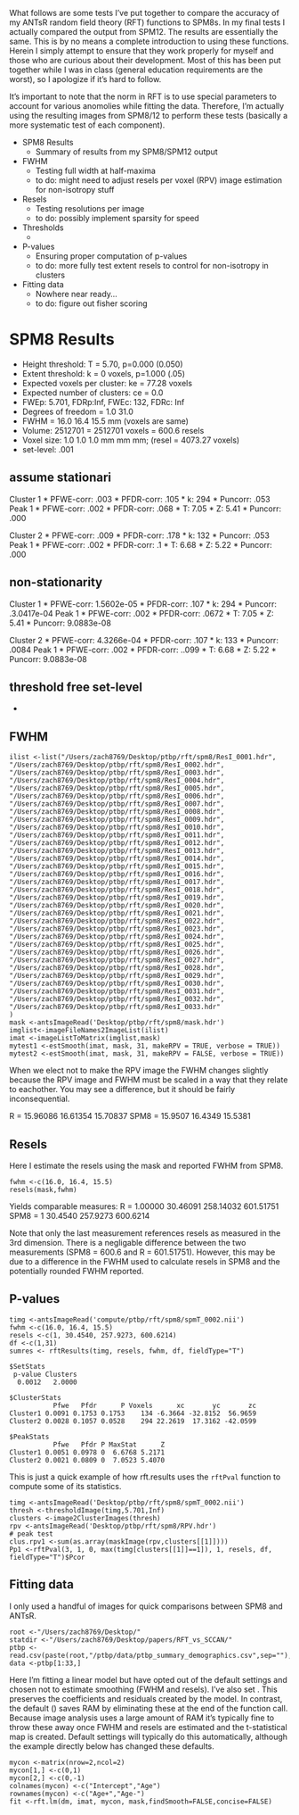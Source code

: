 What follows are some tests I've put together to compare the accuracy of my ANTsR random field theory (RFT) functions to SPM8s. In my final tests I actually compared the output from SPM12. The results are essentially the same. This is by no means a complete introduction to using these functions. Herein I simply attempt to ensure that they work properly for myself and those who are curious about their development. Most of this has been put together while I was in class (general education requirements are the worst), so I apologize if it's hard to follow.

It's important to note that the norm in RFT is to use special parameters to account for various anomolies while fitting the data. Therefore, I'm actually using the resulting images from SPM8/12 to perform these tests (basically a more systematic test of each component).

* SPM8 Results
  * Summary of results from my SPM8/SPM12 output

* FWHM
  * Testing full width at half-maxima
  * to do: might need to adjust resels per voxel (RPV) image estimation for non-isotropy stuff
* Resels
  * Testing resolutions per image
  * to do: possibly implement sparsity for speed
* Thresholds
  * 
* P-values
  * Ensuring proper computation of p-values
  * to do: more fully test extent resels to control for non-isotropy in clusters
* Fitting data
  * Nowhere near ready...
  * to do: figure out fisher scoring 

# SPM8 Results
* Height threshold: T = 5.70, p=0.000 (0.050)
* Extent threshold: k = 0 voxels, p=1.000 (.05)
* Expected voxels per cluster: ke = 77.28 voxels
* Expected number of clusters: ce = 0.0
* FWEp: 5.701, FDRp:Inf, FWEc: 132, FDRc: Inf
* Degrees of freedom = 1.0 31.0
* FWHM = 16.0 16.4 15.5 mm (voxels are same)
* Volume: 2512701 = 2512701 voxels = 600.6 resels
* Voxel size: 1.0 1.0 1.0 mm mm mm; (resel = 4073.27 voxels)
* set-level: .001

## assume stationari
Cluster 1
* PFWE-corr: .003
* PFDR-corr: .105
* k: 294
* Puncorr: .053
Peak 1
* PFWE-corr: .002
* PFDR-corr: .068
* T: 7.05
* Z: 5.41
* Puncorr: .000

Cluster 2
* PFWE-corr: .009
* PFDR-corr: .178
* k: 132
* Puncorr: .053
Peak 1
* PFWE-corr: .002
* PFDR-corr: .1
* T: 6.68
* Z: 5.22
* Puncorr: .000

## non-stationarity
Cluster 1
* PFWE-corr: 1.5602e-05
* PFDR-corr: .107
* k: 294
* Puncorr: .3.0417e-04
Peak 1
* PFWE-corr: .002
* PFDR-corr: .0672
* T: 7.05
* Z: 5.41
* Puncorr: 9.0883e-08

Cluster 2
* PFWE-corr: 4.3266e-04
* PFDR-corr: .107
* k: 133
* Puncorr: .0084
Peak 1
* PFWE-corr: .002
* PFDR-corr: ..099
* T: 6.68
* Z: 5.22
* Puncorr: 9.0883e-08

## threshold free set-level
* 


## FWHM
```
ilist <-list("/Users/zach8769/Desktop/ptbp/rft/spm8/ResI_0001.hdr",
"/Users/zach8769/Desktop/ptbp/rft/spm8/ResI_0002.hdr",
"/Users/zach8769/Desktop/ptbp/rft/spm8/ResI_0003.hdr",
"/Users/zach8769/Desktop/ptbp/rft/spm8/ResI_0004.hdr",
"/Users/zach8769/Desktop/ptbp/rft/spm8/ResI_0005.hdr",
"/Users/zach8769/Desktop/ptbp/rft/spm8/ResI_0006.hdr",
"/Users/zach8769/Desktop/ptbp/rft/spm8/ResI_0007.hdr",
"/Users/zach8769/Desktop/ptbp/rft/spm8/ResI_0008.hdr",
"/Users/zach8769/Desktop/ptbp/rft/spm8/ResI_0009.hdr",
"/Users/zach8769/Desktop/ptbp/rft/spm8/ResI_0010.hdr",
"/Users/zach8769/Desktop/ptbp/rft/spm8/ResI_0011.hdr",
"/Users/zach8769/Desktop/ptbp/rft/spm8/ResI_0012.hdr",
"/Users/zach8769/Desktop/ptbp/rft/spm8/ResI_0013.hdr",
"/Users/zach8769/Desktop/ptbp/rft/spm8/ResI_0014.hdr",
"/Users/zach8769/Desktop/ptbp/rft/spm8/ResI_0015.hdr",
"/Users/zach8769/Desktop/ptbp/rft/spm8/ResI_0016.hdr",
"/Users/zach8769/Desktop/ptbp/rft/spm8/ResI_0017.hdr",
"/Users/zach8769/Desktop/ptbp/rft/spm8/ResI_0018.hdr",
"/Users/zach8769/Desktop/ptbp/rft/spm8/ResI_0019.hdr",
"/Users/zach8769/Desktop/ptbp/rft/spm8/ResI_0020.hdr",
"/Users/zach8769/Desktop/ptbp/rft/spm8/ResI_0021.hdr",
"/Users/zach8769/Desktop/ptbp/rft/spm8/ResI_0022.hdr",
"/Users/zach8769/Desktop/ptbp/rft/spm8/ResI_0023.hdr",
"/Users/zach8769/Desktop/ptbp/rft/spm8/ResI_0024.hdr",
"/Users/zach8769/Desktop/ptbp/rft/spm8/ResI_0025.hdr",
"/Users/zach8769/Desktop/ptbp/rft/spm8/ResI_0026.hdr",
"/Users/zach8769/Desktop/ptbp/rft/spm8/ResI_0027.hdr",
"/Users/zach8769/Desktop/ptbp/rft/spm8/ResI_0028.hdr",
"/Users/zach8769/Desktop/ptbp/rft/spm8/ResI_0029.hdr",
"/Users/zach8769/Desktop/ptbp/rft/spm8/ResI_0030.hdr",
"/Users/zach8769/Desktop/ptbp/rft/spm8/ResI_0031.hdr",
"/Users/zach8769/Desktop/ptbp/rft/spm8/ResI_0032.hdr",
"/Users/zach8769/Desktop/ptbp/rft/spm8/ResI_0033.hdr"
)
mask <-antsImageRead('Desktop/ptbp/rft/spm8/mask.hdr')
imglist<-imageFileNames2ImageList(ilist)
imat <-imageListToMatrix(imglist,mask)
mytest1 <-estSmooth(imat, mask, 31, makeRPV = TRUE, verbose = TRUE)) 
mytest2 <-estSmooth(imat, mask, 31, makeRPV = FALSE, verbose = TRUE))
```
When we elect not to make the RPV image the FWHM changes slightly because the RPV image and FWHM  must be scaled in a way that they relate to eachother. You may see a difference, but it should be fairly inconsequential. 


R = 15.96086 16.61354 15.70837
SPM8 = 15.9507 16.4349 15.5381

## Resels
Here I estimate the resels using the mask and reported FWHM from SPM8.
```
fwhm <-c(16.0, 16.4, 15.5)
resels(mask,fwhm)
```
Yields comparable measures:
R = 1.00000  30.46091 258.14032 601.51751
SPM8 = 1 30.4540 257.9273 600.6214

Note that only the last measurement references resels as measured in the 3rd dimension. There is a negligable difference between the two measurements (SPM8 = 600.6 and R = 601.51751). However, this may be due to a difference in the FWHM used to calculate resels in SPM8 and the potentially rounded FWHM reported.

## P-values
```
timg <-antsImageRead('compute/ptbp/rft/spm8/spmT_0002.nii')
fwhm <-c(16.0, 16.4, 15.5)
resels <-c(1, 30.4540, 257.9273, 600.6214)
df <-c(1,31)
sumres <- rftResults(timg, resels, fwhm, df, fieldType="T")

$SetStats
 p-value Clusters
  0.0012   2.0000

$ClusterStats
           Pfwe   Pfdr      P Voxels      xc       yc       zc
Cluster1 0.0091 0.1753 0.1753    134 -6.3664 -32.8152  56.9659
Cluster2 0.0028 0.1057 0.0528    294 22.2619  17.3162 -42.0599

$PeakStats
           Pfwe   Pfdr P MaxStat      Z
Cluster1 0.0051 0.0978 0  6.6768 5.2171
Cluster2 0.0021 0.0809 0  7.0523 5.4070

```
This is just a quick example of how rft.results uses the `rftPval` function to compute some of its statistics.

```
timg <-antsImageRead('Desktop/ptbp/rft/spm8/spmT_0002.nii')
thresh <-thresholdImage(timg,5.701,Inf)
clusters <-image2ClusterImages(thresh)
rpv <-antsImageRead('Desktop/ptbp/rft/spm8/RPV.hdr')
# peak test
clus.rpv1 <-sum(as.array(maskImage(rpv,clusters[[1]])))
Pp1 <-rftPval(3, 1, 0, max(timg[clusters[[1]]==1]), 1, resels, df, fieldType="T")$Pcor
```

## Fitting data

I only used a handful of images for quick comparisons between SPM8 and ANTsR.
```
root <-"/Users/zach8769/Desktop/"
statdir <-"/Users/zach8769/Desktop/papers/RFT_vs_SCCAN/"
ptbp <-read.csv(paste(root,"/ptbp/data/ptbp_summary_demographics.csv",sep=""),header=TRUE,sep=",")
data <-ptbp[1:33,]
```

Here I'm fitting a linear model but have opted out of the default settings and chosen not to estimate smoothing (FWHM and resels). I've also set \code{concise=FALSE}. This preserves the coefficients and residuals created by the model. In contrast, the default (\code{concise=TRUE}) saves RAM by eliminating these at the end of the function call. Because image analysis uses a large amount of RAM it's typically fine to throw these away once FWHM and resels are estimated and the t-statistical map is created. Default settings will typically do this automatically, although the example directly below has changed these defaults.
```
mycon <-matrix(nrow=2,ncol=2)
mycon[1,] <-c(0,1)
mycon[2,] <-c(0,-1)
colnames(mycon) <-c("Intercept","Age")
rownames(mycon) <-c("Age+","Age-")
fit <-rft.lm(dm, imat, mycon, mask,findSmooth=FALSE,concise=FALSE)
```



